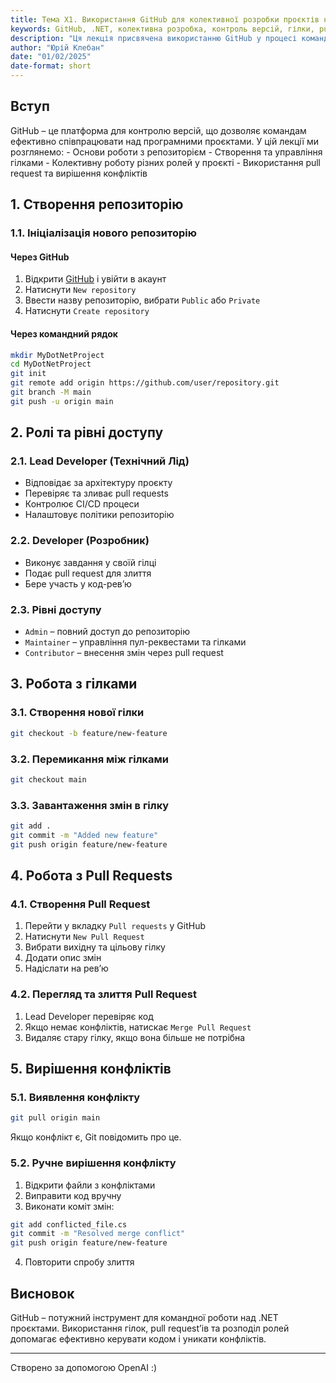 ```yaml
---
title: Тема Х1. Використання GitHub для колективної розробки проєктів на .NET
keywords: GitHub, .NET, колективна розробка, контроль версій, гілки, pull request, merge, конфлікти, CI/CD, код-рев’ю
description: "Ця лекція присвячена використанню GitHub у процесі командної розробки проєктів на .NET. Ми розглянемо основні принципи роботи з репозиторіями, управління гілками, розподіл ролей у команді, використання pull requests, а також вирішення конфліктів у коді."
author: "Юрій Клебан"
date: "01/02/2025"
date-format: short
---
```


## Вступ

GitHub – це платформа для контролю версій, що дозволяє командам ефективно співпрацювати над програмними проєктами. У цій лекції ми розглянемо: - Основи роботи з репозиторієм - Створення та управління гілками - Колективну роботу різних ролей у проєкті - Використання pull request та вирішення конфліктів

## 1. Створення репозиторію

### 1.1. Ініціалізація нового репозиторію

#### Через GitHub

1.  Відкрити [GitHub](https://github.com/) і увійти в акаунт
2.  Натиснути `New repository`
3.  Ввести назву репозиторію, вибрати `Public` або `Private`
4.  Натиснути `Create repository`

#### Через командний рядок

``` sh
mkdir MyDotNetProject
cd MyDotNetProject
git init
git remote add origin https://github.com/user/repository.git
git branch -M main
git push -u origin main
```

## 2. Ролі та рівні доступу

### 2.1. Lead Developer (Технічний Лід)

-   Відповідає за архітектуру проєкту
-   Перевіряє та зливає pull requests
-   Контролює CI/CD процеси
-   Налаштовує політики репозиторію

### 2.2. Developer (Розробник)

-   Виконує завдання у своїй гілці
-   Подає pull request для злиття
-   Бере участь у код-рев’ю

### 2.3. Рівні доступу

-   `Admin` – повний доступ до репозиторію
-   `Maintainer` – управління пул-реквестами та гілками
-   `Contributor` – внесення змін через pull request

## 3. Робота з гілками

### 3.1. Створення нової гілки

``` sh
git checkout -b feature/new-feature
```

### 3.2. Перемикання між гілками

``` sh
git checkout main
```

### 3.3. Завантаження змін в гілку

``` sh
git add .
git commit -m "Added new feature"
git push origin feature/new-feature
```

## 4. Робота з Pull Requests

### 4.1. Створення Pull Request

1.  Перейти у вкладку `Pull requests` у GitHub
2.  Натиснути `New Pull Request`
3.  Вибрати вихідну та цільову гілку
4.  Додати опис змін
5.  Надіслати на рев’ю

### 4.2. Перегляд та злиття Pull Request

1.  Lead Developer перевіряє код
2.  Якщо немає конфліктів, натискає `Merge Pull Request`
3.  Видаляє стару гілку, якщо вона більше не потрібна

## 5. Вирішення конфліктів

### 5.1. Виявлення конфлікту

``` sh
git pull origin main
```

Якщо конфлікт є, Git повідомить про це.

### 5.2. Ручне вирішення конфлікту

1.  Відкрити файли з конфліктами
2.  Виправити код вручну
3.  Виконати коміт змін:

``` sh
git add conflicted_file.cs
git commit -m "Resolved merge conflict"
git push origin feature/new-feature
```

4.  Повторити спробу злиття

## Висновок

GitHub – потужний інструмент для командної роботи над .NET проєктами. Використання гілок, pull request'ів та розподіл ролей допомагає ефективно керувати кодом і уникати конфліктів.

---

Створено за допомогою OpenAI :)